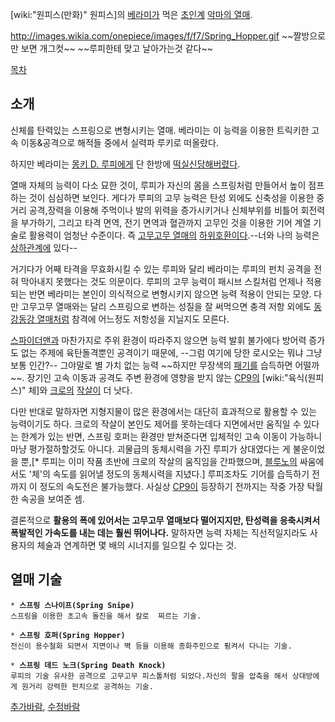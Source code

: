 [wiki:"원피스(만화)" 원피스]의 [[베라미]]가 먹은 [[초인계]] [[악마의 열매]].

http://images.wikia.com/onepiece/images/f/f7/Spring_Hopper.gif ~~짤방으로만 보면 개그컷~~
~~루피한테 맞고 날아가는것 같다~~

[[목차]]

== 소개 ==
신체를 탄력있는 스프링으로 변형시키는 열매. 베라미는 이 능력을 이용한 트릭키한 고속 이동&공격으로 해적들 중에서 실력파 루키로 떠올랐다.

하지만 베라미는 [[몽키 D. 루피]]에게 단 한방에 [[떡실신]]당해버렸다.

열매 자체의 능력이 다소 묘한 것이, 루피가 자신의 몸을 스프링처럼 만들어서 높이 점프하는 것이 심심하면 보인다. 게다가 루피의 고무 능력은 탄성 외에도 신축성을 이용한 중거리 공격,장력을 이용해 주먹이나 발의 위력을 증가시키거나 신체부위를 비틀어 회전력을 부가하기, 그리고 타격 면역, 전기 면역과 혈관까지 고무인 것을 이용한 기어 계열 기술로 활용력이 엄청난 수준이다. 즉 [[고무고무 열매]]의 [[하위호환]]이다.--너와 나의 능력은 [[상하관계]]에 있다-- 

거기다가 어째 타격을 무효화시킬 수 있는 루피와 달리 베라미는 루피의 펀치 공격을 전혀 막아내지 못했다는 것도 의문이다. 루피의 고무 능력이 패시브 스킬처럼 언제나 적용되는 반면 베라미는 본인이 의식적으로 변형시키지 않으면 능력 적용이 안되는 모양. 다만 고무고무 열매와는 달리 스프링으로 변하는 성질을 잘 써먹으면 충격 저항 외에도 [[동강동강 열매]]처럼 참격에 어느정도 저항성을 지닐지도 모른다.

[[스파이더맨]]과 마찬가지로 주위 환경이 따라주지 않으면 능력 발휘 불가에다 방어력 증가도 없는 주제에 육탄돌격뿐인 공격이기 때문에, --그럼 여기에 당한 로시오는 뭐냐 그냥 보통 인간?-- 그야말로 별 가치 없는 능력 ~~하지만 무장색의 [[패기]]를 습득하면 어떨까~~. 장기인 고속 이동과 공격도 주변 환경에 영향을 받지 않는 [[CP9]]의 [wiki:"육식(원피스)" 체]와 [[크로]]의 [[작살]]이 더 낫다.

다만 반대로 말하자면 지형지물이 많은 환경에서는 대단히 효과적으로 활용할 수 있는 능력이기도 하다. 크로의 작살이 본인도 제어를 못하는데다 지면에서만 움직일 수 있다는 한계가 있는 반면, 스프링 호퍼는 환경만 받쳐준다면 입체적인 고속 이동이 가능하니 마냥 평가절하할것도 아니다. 괴물급의 동체시력을 가진 루피가 상대였다는 게 불운이었을 뿐,[* 루피는 이미 작품 초반에 크로의 작살의 움직임을 간파했으며, [[블루노]]의 싸움에서도 '체'의 속도를 읽어낼 정도의 동체시력을 지녔다.] 루피조차도 기어를 습득하기 전까지 이 정도의 속도전은 불가능했다. 사실상 [[CP9]]이 등장하기 전까지는 작중 가장 탁월한 속공을 보여준 셈. 

결론적으로 '''활용의 폭에 있어서는 고무고무 열매보다 떨어지지만, 탄성력을 응축시켜서 폭발적인 가속도를 내는 데는 훨씬 뛰어나다.''' 말하자면 능력 자체는 직선적일지라도 사용자의 체술과 연계하면 몇 배의 시너지를 일으킬 수 있다는 것.

== 열매 기술 ==

 * '''스프링 스나이프(Spring Snipe)'''
 스프링을 이용한 초고속 돌진을 해서 칼로  찌르는 기술.

 * '''스프링 호퍼(Spring Hopper)'''
 전신이 용수철화 되면서 지면이나 벽 등을 이용해 종화주민으로 튕켜서 다니는 기술.

 * '''스프링 데드 노크(Spring Death Knock)'''
 루피의 기술 유사한 공격으로 고무고무 피스톨처럼 되었다.자신의 팔을 압축을 해서 상대방에게 원거리 강력한 펀치으로 공격하는 기술.

[[추가바람]], [[수정바람]]
